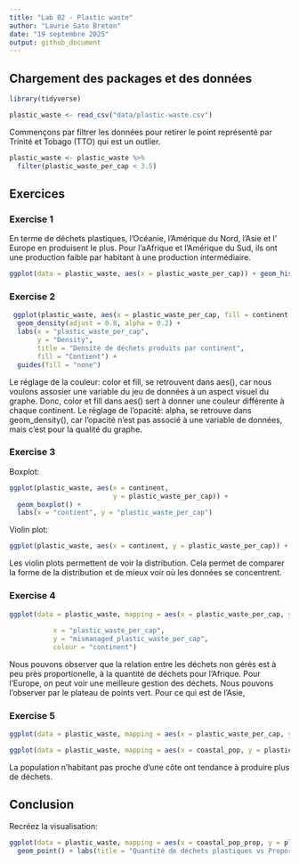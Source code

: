 ```yaml
---
title: "Lab 02 - Plastic waste"
author: "Laurie Sato Breton"
date: "19 septembre 2025"
output: github_document
---
```


## Chargement des packages et des données

```r
library(tidyverse) 
```

```r
plastic_waste <- read_csv("data/plastic-waste.csv")
```

Commençons par filtrer les données pour retirer le point représenté par Trinité et Tobago (TTO) qui est un outlier.

```r
plastic_waste <- plastic_waste %>%
  filter(plastic_waste_per_cap < 3.5)
```


## Exercices

### Exercise 1

En terme de déchets plastiques, l'Océanie, l'Amérique du Nord, l'Asie et l' Europe en produisent le plus. Pour l'aAfrique et l'Amérique du Sud, ils ont une production faible par habitant à une production intermédiaire.

```r
ggplot(data = plastic_waste, aes(x = plastic_waste_per_cap)) + geom_histogram(binwidth = 0.2) + facet_wrap(~ continent)
```

### Exercise 2


```r
 ggplot(plastic_waste, aes(x = plastic_waste_per_cap, fill = continent, color = continent)) +
  geom_density(adjust = 0.8, alpha = 0.2) + 
  labs(x = "plastic_waste_per_cap", 
       y = "Density",
       title = "Densité de déchets produits par continent", 
       fill = "Contient") + 
  guides(fill = "none")
```
Le réglage de la couleur: color et fill, se retrouvent dans aes(), car nous voulons assosier une variable du jeu de données à un aspect visuel du graphe. Donc, color et fill dans aes() sert à donner une couleur différente à chaque continent.
Le réglage de l'opacité: alpha, se retrouve dans geom_density(), car l'opacité n'est pas associé à une variable de données, mais c'est pour la qualité du graphe.

### Exercise 3

Boxplot:

```r
ggplot(plastic_waste, aes(x = continent,
                          y = plastic_waste_per_cap)) + 
  geom_boxplot() + 
  labs(x = "contient", y = "plastic_waste_per_cap")
```

Violin plot:

```r
ggplot(plastic_waste, aes(x = continent, y = plastic_waste_per_cap)) + geom_violin() + labs(x = "continent", y = "plastic_waste_per_cap")
```

Les violin plots permettent de voir la distribution. Cela permet de comparer la forme de la distribution et de mieux voir où les données se concentrent. 

### Exercise 4


```r
ggplot(data = plastic_waste, mapping = aes(x = plastic_waste_per_cap, y = mismanaged_plastic_waste_per_cap, colour = continent)) + geom_point() + labs(title = "Relation entre la quantité de déchet plastique et la quatité de déchets non gérés", subtitle = "Selon le continent", 
           
           x = "plastic_waste_per_cap", 
           y = "mismanaged_plastic_waste_per_cap", 
           colour = "continent")
```

Nous pouvons observer que la relation entre les déchets non gérés est à peu près proportionelle, à la quantité de déchets pour l'Afrique. Pour l'Europe, on peut voir une meilleure gestion des déchets. Nous pouvons l'observer par le plateau de points vert. Pour ce qui est de l'Asie, 

### Exercise 5


```r
ggplot(data = plastic_waste, mapping = aes(x = plastic_waste_per_cap, y = total_pop, colour = continent)) + geom_point() + labs(title = "Relation entre la quantité de déchet plastique et le nombre d'habitant total", subtitle = "Selon le continent", x = "plastic_waste_per_cap", y = "total_pop", colour = "continent")
```

```r
ggplot(data = plastic_waste, mapping = aes(x = coastal_pop, y = plastic_waste_per_cap , colour = continent)) + geom_point() + labs(title = "Relation entre la quantité de déchet plastique et le nombre d'habitant vivant près d'une côte", subtitle = "Selon le continent", x = "coastal_pop", y = "plastic_waste_per_cap", colour = "continent")

```

La population n'habitant pas proche d'une côte ont tendance à produire plus de déchets. 

## Conclusion

Recréez la visualisation:

```r
ggplot(data = plastic_waste, mapping = aes(x = coastal_pop_prop, y = plastic_waste_per_cap , colour = continent)) + 
  geom_point() + labs(title = "Quantité de déchets plastiques vs Proportion de la population côtière", subtitle = "Selon le continent", x = "Proportion de la population côtière (Coastal / total population)", y = "Nombre de déchets plastiques pas habitant", colour = "continent") + geom_smooth(method = "loess")

```
